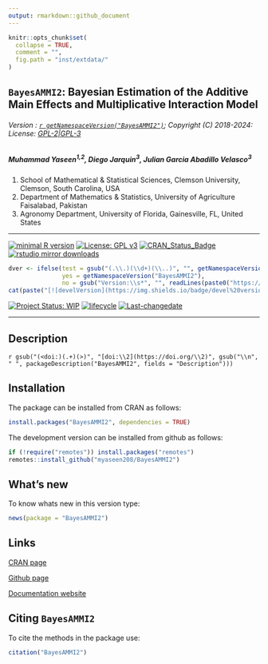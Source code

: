 ```yaml
---
output: rmarkdown::github_document
---
```


```r
knitr::opts_chunk$set(
  collapse = TRUE,
  comment = "",
  fig.path = "inst/extdata/"
)
```

## `BayesAMMI2`: Bayesian Estimation of the Additive Main Effects and Multiplicative Interaction Model


###### Version : [`r getNamespaceVersion("BayesAMMI2")`](https://myaseen208.com/BayesAMMI2/); Copyright (C) 2018-2024: License: [GPL-2|GPL-3](https://www.r-project.org/Licenses/)


##### *Muhammad Yaseen^1,2^, Diego Jarquin^3^, Julian Garcia Abadillo Velasco^3^*
  

1. School of Mathematical & Statistical Sciences, Clemson University, Clemson, South Carolina, USA
2. Department of Mathematics & Statistics, University of Agriculture Faisalabad, Pakistan
3. Agronomy Department, University of Florida, Gainesville, FL, United States

***

[![minimal R version](https://img.shields.io/badge/R>%3D-3.5.0-6666ff.svg)](https://cran.r-project.org/)
[![License: GPL v3](https://img.shields.io/badge/License-GPL%20v3-blue.svg)](https://www.gnu.org/licenses/gpl-3.0)
[![CRAN_Status_Badge](https://www.r-pkg.org/badges/version-last-release/BayesAMMI2)](https://cran.r-project.org/package=BayesAMMI2)
[![rstudio mirror downloads](https://cranlogs.r-pkg.org/badges/grand-total/BayesAMMI2?color=green)](https://CRAN.R-project.org/package=BayesAMMI2)
<!-- [![packageversion](https://img.shields.io/badge/Package%20version-0.2.3.3-orange.svg)](https://github.com/myaseen208/BayesAMMI2) -->

```r
dver <- ifelse(test = gsub("(.\\.)(\\d+)(\\..)", "", getNamespaceVersion("BayesAMMI2")) != "",
               yes = getNamespaceVersion("BayesAMMI2"),
               no = gsub("Version:\\s*", "", readLines(paste0("https://raw.githubusercontent.com/", "myaseen208/BayesAMMI2", "/master/DESCRIPTION"))[grep("Version:", readLines(paste0("https://raw.githubusercontent.com/", "myaseen208/BayesAMMI2", "/master/DESCRIPTION")))]))
cat(paste("[![develVersion](https://img.shields.io/badge/devel%20version-", dver, "-orange.svg)](https://github.com/myaseen208/BayesAMMI2)", sep = ""))
```

<!-- [![GitHub Download Count](https://github-basic-badges.herokuapp.com/downloads/myaseen208/BayesAMMI2/total.svg)] -->
[![Project Status: WIP](https://www.repostatus.org/badges/latest/inactive.svg)](https://www.repostatus.org/#inactive)
[![lifecycle](https://img.shields.io/badge/lifecycle-stable-brightgreen.svg)](https://lifecycle.r-lib.org/articles/stages.html#stable)
[![Last-changedate](https://img.shields.io/badge/last%20change-`r gsub('-', '--', Sys.Date())`-yellowgreen.svg)](https://github.com/myaseen208/BayesAMMI2)

***

## Description
`r gsub("(<doi:)(.+)(>)", "[doi:\\2](https://doi.org/\\2)", gsub("\\n", " ", packageDescription("BayesAMMI2", fields = "Description")))`

## Installation
The package can be installed from CRAN as follows:

```r
install.packages("BayesAMMI2", dependencies = TRUE)
```



The development version can be installed from github as follows:

```r
if (!require("remotes")) install.packages("remotes")
remotes::install_github("myaseen208/BayesAMMI2")
```



## What's new
To know whats new in this version type:

```r
news(package = "BayesAMMI2")
```

## Links

[CRAN page](https://cran.r-project.org/package=BayesAMMI2)

[Github page](https://github.com/myaseen208/BayesAMMI2)

[Documentation website](https://myaseen208.com/BayesAMMI2/)



## Citing `BayesAMMI2`
To cite the methods in the package use:


```r
citation("BayesAMMI2")
```
